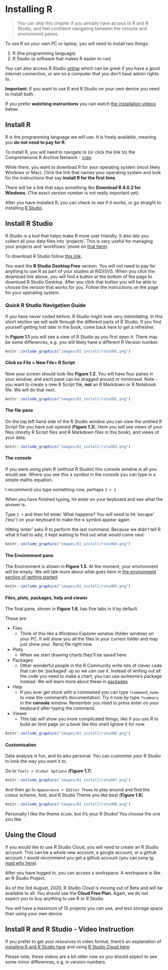 # Installing R {#install}

> You can skip this chapter if you already have access to R and R Studio, and feel confident navigating between the console and environment panes.


To use R on your own PC or laptop, you will need to install two things:

1. R (the programming language)
2. R Studio (a software that makes R easier to run)

You can also access R Studio [online](#install_rsc) which can be great if you have a good internet connection, or are on a computer that you don't have admin rights to. 

**Important:** If you want to use R and R Studio on your own device you need to install both.

If you prefer **watching instructions** you can watch [the installation videos](#install_vids) below.


## Install R {#install_r}
R is the programming language we will use. It is freely available, meaning you **do not need to pay for R**.

To install R, you will need to navigate to (or click the link to) the Comprehensive R Archive Network - [cran](https://cran.r-project.org/).

While there, you want to download R for your operating system (most likely Windows or Mac). Click the link that names your operating system and look for the instructions that say **install R for the first time**.

There will be a link that says something like **Download R 4.0.2 for Windows**. (The exact version number is not really important yet).

After you have installed R, you can check to see if it works, or go straight to installing [R Studio](#install_rs)




## Install R Studio {#install_rs}
R Studio is a tool that helps make R more user friendly. It also lets you collect all your data files into 'projects'. This is very useful for managing your projects and 'workflows' (more on [that here](#workflows)).

To download R Studio follow [this link](https://rstudio.com/products/rstudio/download/?utm_source=downloadrstudio&utm_medium=Site&utm_campaign=home-hero-cta).

You want the **R Studio Desktop Free** version. You will not need to pay for anything to use R as part of your studies at R(D)SVS. When you click the download link above, you will find a button at the bottom of the page to download R Studio Desktop. After you click that button you will be able to choose the version that works for you. Follow the instructions on the page for your operating system. 

### Quick R Studio Navigation Guide {#navigate_rs}
If you have never coded before, R Studio might look very intimidating. In this short section we will walk through the different parts of R Studio. If you find yourself getting lost later in the book, come back here to get a refresher.

In **Figure 1.1** you will see a view of R Studio as you first open it. There may be some differences, e.g. you will likely have a different R Version number. 



```r

knitr::include_graphics("images/02_install/rstud01.png")

```

#### Click on File > New File> R Script

Now your screen should look like **Figure 1.2**. You will have four panes in your window, and each pane can be dragged around or minimised. Note - you want to create a new R Script file, **not** an R Markdown or R Notebook file. We will do that next. 

```r

knitr::include_graphics("images/02_install/rstud02.png")

```

#### The file pane

On the top left hand side of the R Studio window you can view the untitled R Script file you have just opened (**Figure 1.3**). Here you will see views of your files (mostly R Script files and R Markdown files in this book), and views of your data.

```r

knitr::include_graphics("images/02_install/rstud03.png")

```


#### The console

If you were using plain R (without R Studio) this console window is all you would see. Where you see this **>** symbol in the console you can type in a simple maths equation.

I recommend you type something now, perhaps `2 + 2`

When you have finished typing, hit enter on your keyboard and see what the answer is. 

Type `2 + ` and then hit enter. What happens? You will need to hit 'escape' ('esc') on your keyboard to make the **>** symbol appear again. 

Hitting 'enter' asks R to perform the last command. Because we didn't tell R what it had to add, it kept waiting to find out what would come next.


```r

knitr::include_graphics("images/02_install/rstud04.png")

```


#### The Environment pane

The Environment is shown in **Figure 1.5**. At the moment, your environment will be empty. We will talk more about what goes here in [the environment section of getting started](#environment).



```r

knitr::include_graphics("images/02_install/rstud05.png")

```

#### Files, plots, packages, help and viewer

The final pane, shown in **Figure 1.6**, has five tabs in it by default. 

These are:

* Files
  + Think of this like a Windows Explorer window (folder window) on your PC. It will show you all the files in your current folder and may just show your .Rproj file right now.

* Plots
  + When we start drawing charts they'll be saved here. 
 
* Packages
  + Other wonderful people in the R Community write lots of clever code that can be 'packaged' up so we can use it. Instead of writing out all the code you need to make a chart, you can use someone's package instead. We will learn more about these in [packages](#packages)
 
* Help
  + If you ever get stuck with a commaned you can type `?command_name` to view the command's documentation. Try it now by type `?summary` in the **console** window. Remember you need to press enter on your keyboard after typing the command. 
 
* Viewer
  + This tab will show you more complicated things, like if you use R to build an html page (or a book like this one!) Ignore it for now. 



```r

knitr::include_graphics("images/02_install/rstud06.png")

```


#### Customisation


Data analysis is fun, and its also personal. You can customise your R Studio to look the way you want it to. 

Go to `Tools > Global Options` (**Figure 1.7**)



```r

knitr::include_graphics("images/02_install/rstud07.png")

```

And then go to `Appearance > Editor Theme` to play around and find the colour scheme, font, and R Studio Theme you like best (**Figure 1.8**)

```r

knitr::include_graphics("images/02_install/rstud08.png")

```

Personally I like the theme `XCode`, but it's your R Studio! You choose the one you like.


## Using the Cloud {#install_rsc}
If you would like to use R Studio Cloud, you will need to create an R Studio account. This can be a whole new account, a google account, or a github account. I would recommend you get a github account (you can jump [to read why here](#github)).

After you have logged in, you can access a workspace. A workspace is like an R Studio Project. 

As of the 3rd August, 2020, R Studio Cloud is moving out of Beta and will be available to all. You should use the **Cloud Free Plan**. Again, we do not expect you to buy anything to use R or R Studio. 

You will have a maximum of 15 projects you can use, and less storage space than using your own device. 

## Install R and R Studio - Video Instruction {#install_vids}
If you prefer to get your resources in video format, there's an explanation of [installing R and R Studio here](https://media.ed.ac.uk/media/R+ConversationsA+Installing+R+and+R+Studio/1_q0mdj8mk/104843251) and using [R Studio Cloud here](https://media.ed.ac.uk/media/R+ConversationsA+R+Studio+Online/1_ex8u0oj7/112983051).

Please note, these videos are a bit older now so you should expect to see some minor differences, e.g. in version numbers. 

